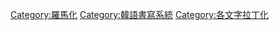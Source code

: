 {{catmore|朝鮮語拉丁化}}

[[Category:羅馬化|Category:羅馬化]]
[[Category:韓語書寫系統|Category:韓語書寫系統]]
[[Category:各文字拉丁化|Category:各文字拉丁化]]